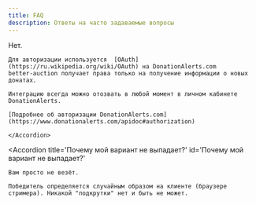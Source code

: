 ```yaml
---
title: FAQ
description: Ответы на часто задаваемые вопросы
---
```



<Accordions>
	<Accordion
		title='Украдут ли мои деньги с DonationAlerts?'
		id='Украдут ли мои деньги с DonationAlerts?'
	>
		Нет.

    Для авторизации используется  [OAuth](https://ru.wikipedia.org/wiki/OAuth) на DonationAlerts.com
    better-auction получает права только на получение информации о новых донатах.

    Интеграцию всегда можно отозвать в любой момент в личном кабинете DonationAlerts.

    [Подробнее об авторизации DonationAlerts.com](https://www.donationalerts.com/apidoc#authorization)

    </Accordion>

  <Accordion
    title='Почему мой вариант не выпадает?'
    id='Почему мой вариант не выпадает?'
  >
    Вам просто не везёт.

    Победитель определяется случайным образом на клиенте (браузере стримера). Никакой "подкрутки" нет и быть не может.

  </Accordion>
</Accordions>
